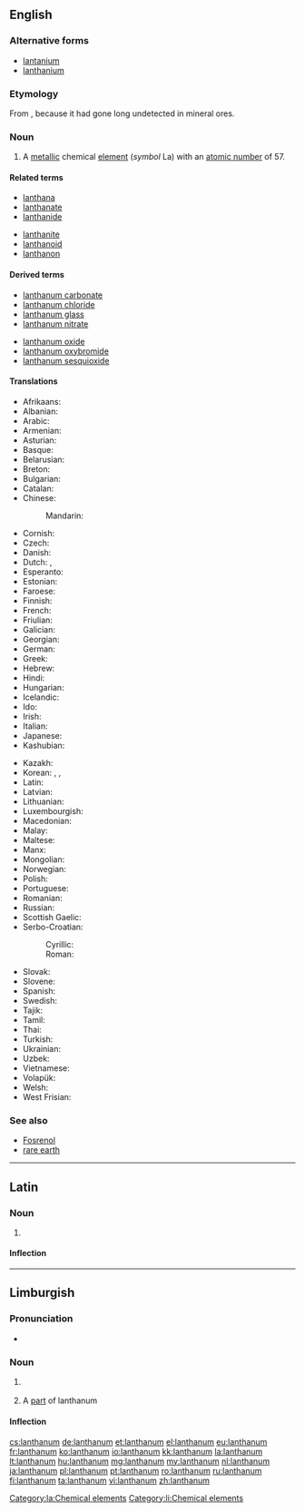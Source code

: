 ==English==

{{wikipedia}}

{{elements|La|barium|Ba|cerium|Ce}}

===Alternative forms===
* [[lantanium]] {{qualifier|obsolete}}
* [[lanthanium]] {{qualifier|obsolete}}

===Etymology===
From {{etyl|grc|en}} {{term|λανθάνω||escape notice|lang=grc}}, because it had gone long undetected in mineral ores.

===Noun===
{{en-noun|-}}

# A [[metallic]] chemical [[element]] (''symbol'' La) with an [[atomic number]] of 57.

====Related terms====
{{rel-top|terms related to lanthanum}}
* [[lanthana]]
* [[lanthanate]]
* [[lanthanide]]
{{rel-mid}}
* [[lanthanite]]
* [[lanthanoid]]
* [[lanthanon]]
{{rel-bottom}}

====Derived terms====
{{rel-top|terms derived from lanthanum}}
* [[lanthanum carbonate]]
* [[lanthanum chloride]]
* [[lanthanum glass]]
* [[lanthanum nitrate]]
{{rel-mid}}
* [[lanthanum oxide]]
* [[lanthanum oxybromide]]
* [[lanthanum sesquioxide]]
{{rel-bottom}}

====Translations====
{{trans-top|metallic element}}
* Afrikaans: {{t-|af|lantaan}}
* Albanian: {{t-|sq|lantan}}
* Arabic: {{t-|ar|لنثانوم|tr=lanθānum|m}}
* Armenian: {{t-|hy|լանթան|tr=lantʿan}}
* Asturian: {{t-|ast|lantanu|m}}
* Basque: {{t-|eu|lantanoa}}
* Belarusian: {{t-|be|лантан|m|tr=lantán}}
* Breton: {{t-|br|lantan}}
* Bulgarian: {{t-|bg|лантан|m|tr=lantán}}
* Catalan: {{t-|ca|lantani|m}}
* Chinese:
*: Mandarin: {{t|cmn|鑭|tr=làn}}
* Cornish: {{t-|kw|lanthanum}}
* Czech: {{t+|cs|lanthan}}
* Danish: {{t-|da|lanthan}}
* Dutch: {{t+|nl|lanthaan|n}}, {{t+|nl|lanthanium|n}}
* Esperanto: {{t-|eo|lantano}}
* Estonian: {{t-|et|lantaan}}
* Faroese: {{t-|fo|lanthan}}
* Finnish: {{t+|fi|lantaani}}
* French: {{t+|fr|lanthane|m}}
* Friulian: {{tø|fur|lantani}}
* Galician: {{t+|gl|lantano|m}}
* Georgian: {{t-|ka|ლანთანი|tr=lantani}}
* German: {{t+|de|Lanthan|n}}
* Greek: {{t+|el|λανθάνιο|n|tr=lanthánio}}
* Hebrew: {{t+|he|לנתן|tr=lantán}}
* Hindi: {{t-|hi|सुजारला|tr=sujaaralaa|sc=Deva}}
* Hungarian: {{t+|hu|lantán}}
* Icelandic: {{t-|is|lanþan}}
* Ido: {{t+|io|lantano}}
* Irish: {{t-|ga|lantainam}}
* Italian: {{t+|it|lantanio|m}}
* Japanese: {{t+|ja|ランタン|tr=rantan}}
* Kashubian: {{t-|csb|lantón}}
{{trans-mid}}
* Kazakh: {{t-|kk|лантан|tr=lantan|sc=Cyrl}}
* Korean: {{t+|ko|란탄|tr=rantan|sc=Kore}},  {{t-|ko|란타늄|tr=rantanyum|sc=Kore}},  {{t-|ko|란타넘|tr=rantaneom|sc=Kore}}
* Latin: {{t+|la|lanthanum}}
* Latvian: {{t-|lv|lantāns}}
* Lithuanian: {{t+|lt|lantanas}}
* Luxembourgish: {{t-|lb|Lanthan}}
* Macedonian: {{t-|mk|лантан|tr=lantán|m}}
* Malay: {{t-|ms|lantanum}}
* Maltese: {{t-|mt|lantanum}}
* Manx: {{t-|gv|lantanum}}
* Mongolian: {{t-|mn|лантан|tr=lantan|sc=Cyrl}}
* Norwegian: {{t-|no|lantan}}
* Polish: {{t+|pl|lantan|m}}
* Portuguese: {{t+|pt|lantânio|m}}
* Romanian: {{t+|ro|lantan|n}}
* Russian: {{t+|ru|лантан|m|tr=lantán}}
* Scottish Gaelic: {{t-|gd|lantanam}}
* Serbo-Croatian:
*: Cyrillic: {{t-|sh|лантан|m}}
*: Roman: {{t-|sh|lantan|m}}
* Slovak: {{t-|sk|lanthán}}
* Slovene: {{t+|sl|lantan}}
* Spanish: {{t+|es|lantano|m}}
* Swedish: {{t+|sv|lantan}}
* Tajik: {{t-|tg|lantan}}
* Tamil: {{t-|ta|மாய்மம்|tr=maaymam}}
* Thai: {{t-|th|แลนทานัม|tr=laenthānam}}
* Turkish: {{t+|tr|lantan}}
* Ukrainian: {{t-|uk|лантан|m|tr=lantán}}
* Uzbek: {{t-|uz|лантан|tr=lantan|sc=Cyrl}}
* Vietnamese: {{t-|vi|lantan}}
* Volapük: {{t+|vo|lantanin}}
* Welsh: {{t-|cy|lanthanwm}}
* West Frisian: {{t-|fy|lanthaan}}
{{trans-bottom}}

===See also===
* [[Fosrenol]]
* [[rare earth]]

----

==Latin==
{{wikipedia|lang=la}}

===Noun===
{{la-noun|lanthanum|lanthani|lanthanī|n|second}}

# {{l|en|lanthanum}}

====Inflection====
{{la-decl-2nd-N|lanthan}}

[[Category:la:Chemical elements]]

----

==Limburgish==

===Pronunciation===
* {{IPA|[lɑ˧nˈðaː˨nɔ˧m]|lang=li}}

===Noun===
{{li-noun|g=n}}

# {{uncountable|lang=li}} {{l|en|lanthanum}}
# A [[part]] of lanthanum

====Inflection====
{{li-decl-noun-um|lanthan}}

[[Category:li:Chemical elements]]

[[cs:lanthanum]]
[[de:lanthanum]]
[[et:lanthanum]]
[[el:lanthanum]]
[[eu:lanthanum]]
[[fr:lanthanum]]
[[ko:lanthanum]]
[[io:lanthanum]]
[[kk:lanthanum]]
[[la:lanthanum]]
[[lt:lanthanum]]
[[hu:lanthanum]]
[[mg:lanthanum]]
[[my:lanthanum]]
[[nl:lanthanum]]
[[ja:lanthanum]]
[[pl:lanthanum]]
[[pt:lanthanum]]
[[ro:lanthanum]]
[[ru:lanthanum]]
[[fi:lanthanum]]
[[ta:lanthanum]]
[[vi:lanthanum]]
[[zh:lanthanum]]
